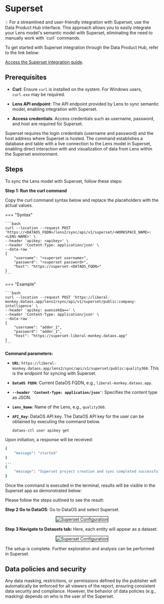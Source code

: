 # Superset

<aside class="callout">
💡 For a streamlined and user-friendly integration with Superset, use the Data Product Hub interface. This approach allows you to easily integrate your Lens model's semantic model with Superset, eliminating the need to manually work with `curl` commands.

To get started with Superset integration through the Data Product Hub, refer to the link below:

<a href="/interfaces/data_product_hub/activation/bi_sync/superset/">Access the Superset integration guide</a>.
</aside>


## Prerequisites

- **Curl**: Ensure `curl` is installed on the system. For Windows users, `curl.exe` may be required.

- **Lens API endpoint**: The API endpoint provided by Lens to sync semantic model, enabling integration with Superset.

- **Access credentials**: Access credentials such as username, password, and host are required for Superset.

Superset requires the login credentials (username and password) and the host address where Superset is hosted. The command establishes a database and table with a live connection to the Lens model in Superset, enabling direct interaction with and visualization of data from Lens within the Superset environment.

## Steps

To sync the Lens model with Superset, follow these steps:

**Step 1: Run the curl command**

Copy the curl command syntax below and replace the placeholders with the actual values.

=== "Syntax"

    ```bash
    curl --location --request POST 'https://<DATAOS_FQDN>/lens2/sync/api/v1/superset/<WORKSPACE_NAME>:<LENS-NAME>' \
    --header 'apikey: <apikey>' \
    --header 'Content-Type: application/json' \
    --data-raw '
    {
        "username": "<superset username>",
        "password": "<superset password>",
        "host": "https://superset-<DATAOS_FQDN>"
    }
    ```

=== "Example"

    ```bash
    curl --location --request POST 'https://liberal-monkey.dataos.app/lens2/sync/api/v1/superset/public:company-intelligence' \
    --header 'apikey: aueniekQa==' \
    --header 'Content-Type: application/json' \
    --data-raw '
    {
        "username": "adder_1",
        "password": "adder_1",
        "host": "https://superset-liberal-monkey.dataos.app"
    }
    ```

**Command parameters:**

- **`URL`**: `https://liberal-monkey.dataos.app/lens2/sync/api/v1/superset/public:quality360`. This is the endpoint for syncing with Superset.

- **`DataOS FQDN`**: Current DataOS FQDN, e.g., `liberal-monkey.dataos.app`.

- **`--header 'Content-Type: application/json'`**: Specifies the content type as JSON.

- **`Lens_Name`**: Name of the Lens, e.g., `quality360`.

- **`API_Key`**: DataOS API key. The DataOS API key for the user can be obtained by executing the command below.

    ```bash
    dataos-ctl user apikey get
    ```

Upon initiation, a response will be received:

```bash
{
    "message": "started"
}
...
{
    "message": "Superset project creation and sync completed successfully."
}
```

Once the command is executed in the terminal, results will be visible in the Superset app as demonstrated below:

Please follow the steps outlined to see the result:

**Step 2 Go to DataOS**: Go to DataOS and select Superset.

  <div style="text-align: center;">
      <img src="/resources/lens/bi_integration/superset2.png" alt="Superset Configuration" style="max-width: 80%; height: auto; border: 1px solid #000;"></img>
  </div>

**Step 3 Navigate to Datasets tab:** Here, each entity will appear as a dataset.

  <div style="text-align: center;">
      <img src="/resources/lens/bi_integration/superset3.png" alt="Superset Configuration" style="max-width: 80%; height: auto; border: 1px solid #000;"></img>
  </div>

The setup is complete. Further exploration and analysis can be performed in Superset.


## Data policies and security

Any data masking, restrictions, or permissions defined by the publisher will automatically be enforced for all viewers of the report, ensuring consistent data security and compliance. However, the behavior of data policies (e.g., masking) depends on who is the user of the Superset.